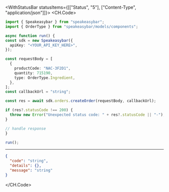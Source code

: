 

<WithStatusBar statusItems={[["Status", "5"], ["Content-Type", "application/json"]]}>
  <CH.Code>
  ```typescript CreateOrder.ts
  import { Speakeasybar } from "speakeasybar";
import { OrderType } from "speakeasybar/models/components";

async function run() {
  const sdk = new Speakeasybar({
    apiKey: "<YOUR_API_KEY_HERE>",
  });

  const requestBody = [
    {
      productCode: "NAC-3F2D1",
      quantity: 715190,
      type: OrderType.Ingredient,
    },
  ];
  const callbackUrl = "string";
  
  const res = await sdk.orders.createOrder(requestBody, callbackUrl);

  if (res?.statusCode !== 200) {
    throw new Error("Unexpected status code: " + res?.statusCode || "-");
  }
  
  // handle response
}

run();
  ```
  ---

  ```json Example Response
  {
    "code": "string",
    "details": {},
    "message": "string"
  }
  ```
  </CH.Code>
</WithStatusBar>
